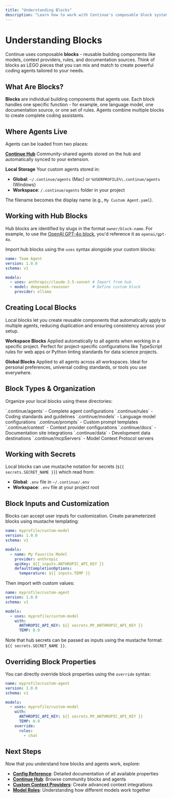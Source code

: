 ```yaml
---
title: "Understanding Blocks"
description: "Learn how to work with Continue's composable block system. Understand how to use hub blocks, create local blocks, and organize your configurations for maximum reusability."
---
```


# Understanding Blocks

Continue uses composable **blocks** - reusable building components like models, context providers, rules, and documentation sources. Think of blocks as LEGO pieces that you can mix and match to create powerful coding agents tailored to your needs.

## What Are Blocks?

**Blocks** are individual building components that agents use. Each block handles one specific function - for example, one language model, one documentation source, or one set of rules. Agents combine multiple blocks to create complete coding assistants.

## Where Agents Live

Agents can be loaded from two places:

**[Continue Hub](https://hub.continue.dev/explore/agents)**
Community-shared agents stored on the hub and automatically synced to your extension.

**Local Storage**
Your custom agents stored in:
- **Global**: `~/.continue/agents` (Mac) or `%USERPROFILE%\.continue/agents` (Windows)
- **Workspace**: `/.continue/agents` folder in your project

The filename becomes the display name (e.g., `My Custom Agent.yaml`).

## Working with Hub Blocks

Hub blocks are identified by slugs in the format `owner/block-name`. For example, to use the [OpenAI GPT-4o block](https://hub.continue.dev/openai/gpt-4o), you'd reference it as `openai/gpt-4o`.

Import hub blocks using the `uses` syntax alongside your custom blocks:

```yaml
name: Team Agent
version: 1.0.0
schema: v1

models:
  - uses: anthropic/claude-3.5-sonnet # Import from hub
  - model: deepseek-reasoner          # Define custom block
    provider: ollama
```

## Creating Local Blocks

Local blocks let you create reusable components that automatically apply to multiple agents, reducing duplication and ensuring consistency across your setup.

**Workspace Blocks**
Applied automatically to all agents when working in a specific project. Perfect for project-specific configurations like TypeScript rules for web apps or Python linting standards for data science projects.

**Global Blocks**
Applied to all agents across all workspaces. Ideal for personal preferences, universal coding standards, or tools you use everywhere.

## Block Types & Organization

Organize your local blocks using these directories:

<Columns cols={2}>
<Card title="Agents" icon="robot">
`.continue/agents` - Complete agent configurations
</Card>

<Card title="Rules" icon="shield">
`.continue/rules` - Coding standards and guidelines
</Card>

<Card title="Models" icon="brain">
`.continue/models` - Language model configurations
</Card>

<Card title="Prompts" icon="message-square">
`.continue/prompts` - Custom prompt templates
</Card>

<Card title="Context" icon="layers">
`.continue/context` - Context provider configurations
</Card>

<Card title="Documentation" icon="book">
`.continue/docs` - Documentation site integrations
</Card>

<Card title="Data" icon="database">
`.continue/data` - Development data destinations
</Card>

<Card title="MCP Servers" icon="server">
`.continue/mcpServers` - Model Context Protocol servers
</Card>
</Columns>

## Working with Secrets

Local blocks can use mustache notation for secrets (`${{ secrets.SECRET_NAME }}`) which read from:
- **Global**: `.env` file in `~/.continue/.env`
- **Workspace**: `.env` file at your project root

## Block Inputs and Customization

Blocks can accept user inputs for customization. Create parameterized blocks using mustache templating:

```yaml title="config.yaml"
name: myprofile/custom-model
version: 1.0.0
schema: v1

models:
  - name: My Favorite Model
    provider: anthropic
    apiKey: ${{ inputs.ANTHROPIC_API_KEY }}
    defaultCompletionOptions:
      temperature: ${{ inputs.TEMP }}
```

Then import with custom values:

```yaml title="config.yaml"
name: myprofile/custom-agent
version: 1.0.0
schema: v1

models:
  - uses: myprofile/custom-model
    with:
      ANTHROPIC_API_KEY: ${{ secrets.MY_ANTHROPIC_API_KEY }}
      TEMP: 0.9
```

Note that hub secrets can be passed as inputs using the mustache format: `${{ secrets.SECRET_NAME }}`.

## Overriding Block Properties

You can directly override block properties using the `override` syntax:

```yaml title="config.yaml"
name: myprofile/custom-agent
version: 1.0.0
schema: v1

models:
  - uses: myprofile/custom-model
    with:
      ANTHROPIC_API_KEY: ${{ secrets.MY_ANTHROPIC_API_KEY }}
      TEMP: 0.9
    override:
      roles:
        - chat
```

## Next Steps

Now that you understand how blocks and agents work, explore:
- **[Config Reference](/reference)**: Detailed documentation of all available properties
- **[Continue Hub](https://hub.continue.dev)**: Browse community blocks and agents
- **[Custom Context Providers](/customize/deep-dives/custom-providers)**: Create advanced context integrations
- **[Model Roles](/customize/model-roles/overview)**: Understanding how different models work together